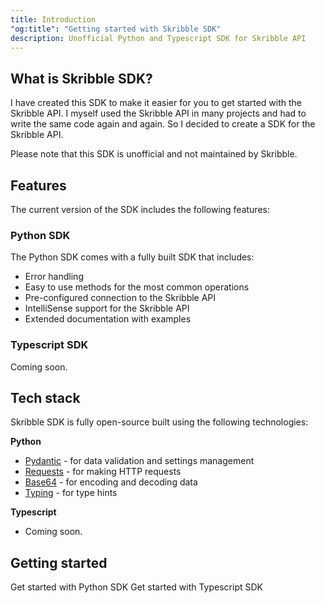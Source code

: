 ```yaml
---
title: Introduction
"og:title": "Getting started with Skribble SDK"
description: Unofficial Python and Typescript SDK for Skribble API
---
```


## What is Skribble SDK?

I have created this SDK to make it easier for you to get started with the Skribble API. I myself used the Skribble API in many projects and had to write the same code again and again. So I decided to create a SDK for the Skribble API.

<Note>
  Please note that this SDK is unofficial and not maintained by Skribble.
</Note>

## Features
The current version of the SDK includes the following features:

### **Python SDK**
The Python SDK comes with a fully built SDK that includes:

- Error handling
- Easy to use methods for the most common operations
- Pre-configured connection to the Skribble API
- IntelliSense support for the Skribble API
- Extended documentation with examples

### **Typescript SDK**
Coming soon.

## Tech stack

Skribble SDK is fully open-source built using the following technologies:

**Python**

- [Pydantic](https://pydantic-docs.helpmanual.io/) - for data validation and settings management
- [Requests](https://docs.python-requests.org/en/latest/) - for making HTTP requests
- [Base64](https://docs.python.org/3/library/base64.html) - for encoding and decoding data
- [Typing](https://docs.python.org/3/library/typing.html) - for type hints

**Typescript**

- Coming soon.

## Getting started

<CardGroup cols={2}>
  <Card title="Python SDK" icon="python" href="python">
    Get started with Python SDK
  </Card>
  <Card title="Typescript SDK" icon="js" href="typescript-sdk">
    Get started with Typescript SDK
  </Card>
</CardGroup>